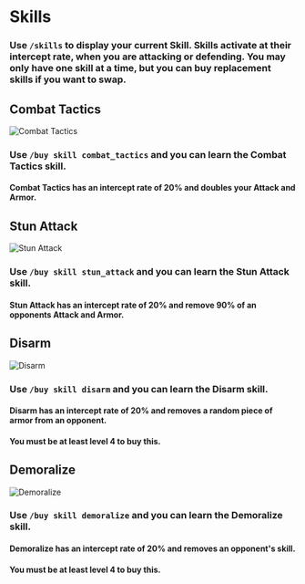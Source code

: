 # Skills

### Use `/skills` to display your current Skill. Skills activate at their intercept rate, when you are attacking or defending. You may only have one skill at a time, but you can buy replacement skills if you want to swap.

## Combat Tactics

![Combat Tactics](https://cdn.discordapp.com/attachments/939309405227339776/1157384538004140072/combat_tactics.png)

### Use `/buy skill combat_tactics` and you can learn the Combat Tactics skill.

#### Combat Tactics has an intercept rate of 20% and doubles your Attack and Armor.

## Stun Attack

![Stun Attack](https://cdn.discordapp.com/attachments/939309405227339776/1157384537765060608/stun_attack.png)

### Use `/buy skill stun_attack` and you can learn the Stun Attack skill.

#### Stun Attack has an intercept rate of 20% and remove 90% of an opponents Attack and Armor.

## Disarm

![Disarm](https://cdn.discordapp.com/attachments/939309405227339776/1157380482632273950/disarm.png)

### Use `/buy skill disarm` and you can learn the Disarm skill.

#### Disarm has an intercept rate of 20% and removes a random piece of armor from an opponent.

#### You must be at least level 4 to buy this.

## Demoralize

![Demoralize](https://cdn.discordapp.com/attachments/939309405227339776/1040067949307887696/demoralize.png)

### Use `/buy skill demoralize` and you can learn the Demoralize skill.

#### Demoralize has an intercept rate of 20% and removes an opponent's skill.

#### You must be at least level 4 to buy this.
